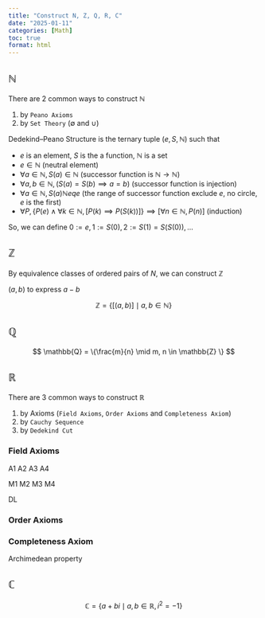 ```yaml
---
title: "Construct N, Z, Q, R, C"
date: "2025-01-11"
categories: [Math]
toc: true
format: html
---
```


## $\mathbb{N}$
There are 2 common ways to construct $\mathbb{N}$

1. by `Peano Axioms`
2. by `Set Theory` ($\emptyset$ and $\cup$)

Dedekind–Peano Structure is the ternary tuple $(e,S,\mathbb{N})$ such that

- $e$ is an element, $S$ is the a function, $\mathbb{N}$ is a set
- $e \in \mathbb{N}$ (neutral element)
- $\forall a \in \mathbb{N}, S(a)\in\mathbb{N}$ (successor function is $\mathbb{N}\rightarrow\mathbb{N}$)
- $\forall a,b\in\mathbb{N}, (S(a)=S(b) \implies a=b)$ (successor function is injection)
- $\forall a \in \mathbb{N}, S(a)\mathbb{N}eq e$ (the range of successor function exclude $e$, no circle, $e$ is the first)
- $\forall P,\{P(e) \land \forall k \in \mathbb{N},[P(k)\implies P(S(k))]\} \implies [\forall n \in \mathbb{N}, P(n)]$ (induction)

So, we can define $0 := e, 1:=S(0),2:=S(1)=S(S(0)), ...$

## $\mathbb{Z}$
By equivalence classes of ordered pairs of $N$, we can construct $\mathbb{Z}$

$(a, b)$ to express $a - b$

$$
\mathbb{Z} = \{[(a,b)] \mid a, b \in \mathbb{N} \} 
$$

## $\mathbb{Q}$
$$
\mathbb{Q} = \{\frac{m}{n}  \mid m, n \in \mathbb{Z}  \} 
$$


## $\mathbb{R}$
There are 3 common ways to construct $\mathbb{R}$

1. by Axioms (`Field Axioms`, `Order Axioms` and `Completeness Axiom`)
2. by `Cauchy Sequence`
3. by `Dedekind Cut`

### Field Axioms
A1
A2
A3
A4

M1
M2
M3
M4

DL

### Order Axioms

### Completeness Axiom

Archimedean property

## $\mathbb{C}$
$$
\mathbb{C} = \{a+bi \mid a, b \in \mathbb{R}, i^2 = -1  \} 
$$

